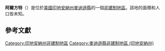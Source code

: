 {{noteTA
|G1=USState
|G2=地名
|G3=Unit
}}
{{Infobox settlement
|official_name            = 阿爾方特
|native_name = Alfont
|settlement_type          = [[非建制地區|非建制地區]]
|image_skyline            = 
|imagesize                = 
|pushpin_map              = USA Indiana
|pushpin_label            = 阿爾方特
|pushpin_label_position   = top
|pushpin_map_caption      = 阿爾方特在印地安納州的位置
|subdivision_type         = [[世界政區索引|國家]]
|subdivision_type1        = [[美国州份|州份]]
|subdivision_type2        = [[印地安納州行政区划|縣]]
|subdivision_name         = [[美国|美国]]
|subdivision_name1        = [[印地安納州|印地安納州]]
|subdivision_name2        = [[麥迪遜縣_(印地安納州)|麥迪遜縣]]
|elevation_ft             = 850
|elevation_m              = 259
|area_total_km2           = 
|area_total_sq_mi         = 
|area_land_km2            = 
|area_land_sq_mi          = 
|area_water_km2           = 
|area_water_sq_mi         = 
|population_as_of         = 2010
|population_footnotes     = 
|population_total         = 
|population_metro         = 
|population_density_km2   = auto
|population_density_sq_mi = auto
|timezone                 = [[北美东部时区|北美东部时区]]
|utc_offset               = -5
|coordinates              = {{coord|39|57|05|N|85|48|53|W|display=inline,title}}
| coor_pinpoint           = 
| coordinates_footnotes   = 
|timezone_DST             = EDT
|utc_offset_DST           = -4
|postal_code_type         = [[美國郵區編號|郵區編號]]
|postal_code              = 46040
|area_code                = {{link-en|电话区号765|Area code 765|765}}
|blank_name = [[地名信息系统|GNIS ID]]
|blank_info = 430069<ref name="GNIS">{{cite gnis|430069|Alfont}}</ref>
}}
'''阿爾方特'''（{{lang-en|Alfont}}）是位於[[美國|美國]][[印地安納州|印地安納州]][[麥迪遜縣_(印地安納州)|麥迪遜縣]]的一個[[非建制地區|非建制地區]]。該地的面積和人口皆未知。

== 參考文獻 ==
{{reflist}}

{{麥迪遜縣 (印地安納州)}}

{{DEFAULTSORT:Alfont}}
[[Category:印地安納州非建制地區|Category:印地安納州非建制地區]]
[[Category:麥迪遜縣非建制地區_(印地安納州)|Category:麥迪遜縣非建制地區 (印地安納州)]]

{{Indiana-geo-stub}}